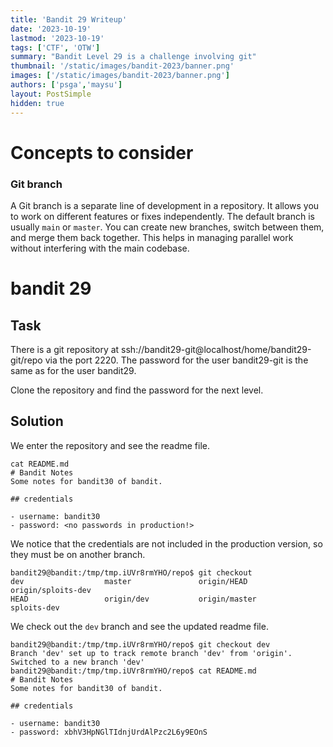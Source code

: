 ```yaml
---
title: 'Bandit 29 Writeup'
date: '2023-10-19'
lastmod: '2023-10-19'
tags: ['CTF', 'OTW']
summary: "Bandit Level 29 is a challenge involving git"
thumbnail: '/static/images/bandit-2023/banner.png'
images: ['/static/images/bandit-2023/banner.png']
authors: ['psga','maysu']
layout: PostSimple
hidden: true
---
```

<div className="tocr not-prose">
    <TOCInline
        toc={[
            { value: 'Bandit', url: '/blog/bandit-2023', depth: 1 },
            { value: 'Level-14', url: '/blog/bandit-2023/level-14',depth: 2 },
            { value: 'Level-15', url: '/blog/bandit-2023/level-15', depth: 2 },
            { value: 'Level-16', url: '/blog/bandit-2023/level-16', depth: 2 },
            { value: 'Level-17', url: '/blog/bandit-2023/level-17', depth: 2 },
            { value: 'Level-18', url: '/blog/bandit-2023/level-18', depth: 2 },
            { value: 'Level-19', url: '/blog/bandit-2023/level-19', depth: 2 },
            { value: 'Level-20', url: '/blog/bandit-2023/level-20', depth: 2 },
            { value: 'Level-21', url: '/blog/bandit-2023/level-21', depth: 2 },
            { value: 'Level-22', url: '/blog/bandit-2023/level-22', depth: 2 },
            { value: 'Level-23', url: '/blog/bandit-2023/level-23', depth: 2 },
            { value: 'Level-24', url: '/blog/bandit-2023/level-24', depth: 2 },
            { value: 'Level-25', url: '/blog/bandit-2023/level-25', depth: 2 },
            { value: 'Level-26', url: '/blog/bandit-2023/level-26', depth: 2 },
            { value: 'Level-27', url: '/blog/bandit-2023/level-27', depth: 2 },
            { value: 'Level-28', url: '/blog/bandit-2023/level-28', depth: 2 },
            { value: 'Level-29', url: '/blog/bandit-2023/level-29', depth: 2,active: true },
            { value: 'Level-30', url: '/blog/bandit-2023/level-30', depth: 2 },
            { value: 'Level-31', url: '/blog/bandit-2023/level-31', depth: 2 },
            { value: 'Level-32', url: '/blog/bandit-2023/level-32', depth: 2 },
        ]}
        title="levels"
        rightAlign
    />
</div>


# Concepts to consider
### Git branch
A Git branch is a separate line of development in a repository. It allows you to work on different features or fixes independently. The default branch is usually `main` or `master`. You can create new branches, switch between them, and merge them back together. This helps in managing parallel work without interfering with the main codebase.
  
# bandit 29
## Task 
There is a git repository at ssh://bandit29-git@localhost/home/bandit29-git/repo via the port 2220. The password for the user bandit29-git is the same as for the user bandit29.

Clone the repository and find the password for the next level.

## Solution

We enter the repository and see the readme file.

```
cat README.md
# Bandit Notes
Some notes for bandit30 of bandit.

## credentials

- username: bandit30
- password: <no passwords in production!>
```

We notice that the credentials are not included in the production version, so they must be on another branch.

```
bandit29@bandit:/tmp/tmp.iUVr8rmYHO/repo$ git checkout
dev                  master               origin/HEAD          origin/sploits-dev
HEAD                 origin/dev           origin/master        sploits-dev
```

We check out the `dev` branch and see the updated readme file.

```
bandit29@bandit:/tmp/tmp.iUVr8rmYHO/repo$ git checkout dev
Branch 'dev' set up to track remote branch 'dev' from 'origin'.
Switched to a new branch 'dev'
bandit29@bandit:/tmp/tmp.iUVr8rmYHO/repo$ cat README.md
# Bandit Notes
Some notes for bandit30 of bandit.

## credentials

- username: bandit30
- password: xbhV3HpNGlTIdnjUrdAlPzc2L6y9EOnS
```